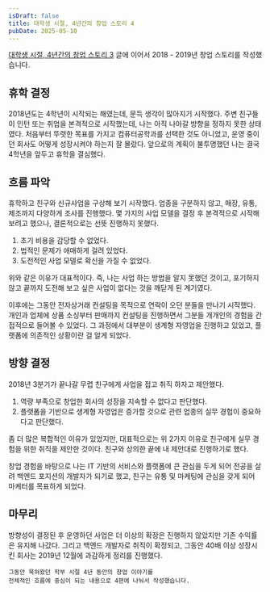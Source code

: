 ```yaml
---
isDraft: false
title: 대학생 시절, 4년간의 창업 스토리 4
pubDate: 2025-05-10
---
```


[대학생 시절, 4년간의 창업 스토리 3](/logs/2025/05/college-ecommerce-startup-story-3) 글에 이어서 2018 - 2019년 창업 스토리를 작성했습니다.

## 휴학 결정

2018년도는 4학년이 시작되는 해였는데, 문득 생각이 많아지기 시작했다.
주변 친구들이 인턴 또는 취업을 본격적으로 시작했는데, 나는 아직 나아갈 방향을 정하지 못한 상태였다.
처음부터 뚜렷한 목표를 가지고 컴퓨터공학과를 선택한 것도 아니었고, 운영 중이던 회사도 어떻게 성장시켜야 하는지 잘 몰랐다.
앞으로의 계획이 불투명했던 나는 결국 4학년을 앞두고 휴학을 결심했다.

## 흐름 파악

휴학하고 친구와 신규사업을 구상해 보기 시작했다. 업종을 구분하지 않고, 매장, 유통, 제조까지 다양하게 조사를 진행했다.
몇 가지의 사업 모델을 결정 후 본격적으로 시작해 보려고 했으나, 결론적으로는 선뜻 진행하지 못했다.

1. 초기 비용을 감당할 수 없었다.
2. 법적인 문제가 애매하게 걸려 있었다.
3. 도전적인 사업 모델로 확신을 가질 수 없었다.

위와 같은 이유가 대표적이다.
즉, 나는 사업 하는 방법을 알지 못했던 것이고,
포기하지 않고 끝까지 도전해 보고 싶은 사업이 없다는 것을 깨닫게 된 계기였다.

이후에는 그동안 전자상거래 컨설팅을 목적으로 연락이 오던 분들을 만나기 시작했다.
개인과 업체에 상품 소싱부터 판매까지 컨설팅을 진행하면서 그분들 개개인의 경험을 간접적으로 들어볼 수 있었다.
그 과정에서 대부분이 생계형 자영업을 진행하고 있었고, 플랫폼에 의존적인 상황이란 걸 알게 되었다.

## 방향 결정

2018년 3분기가 끝나갈 무렵 친구에게 사업을 접고 취직 하자고 제안했다.

1. 역량 부족으로 창업한 회사의 성장을 지속할 수 없다고 판단했다.
2. 플랫폼을 기반으로 생계형 자영업은 증가할 것으로 관련 업종의 실무 경험이 중요하다고 판단했다.

좀 더 많은 복합적인 이유가 있었지만, 대표적으로는 위 2가지 이유로 친구에게 실무 경험을 위한 취직을 제안한 것이다.
친구와 상의한 끝에 내 제안대로 진행하기로 했다.

창업 경험을 바탕으로 나는 IT 기반의 서비스와 플랫폼에 큰 관심을 두게 되어 전공을 살려 백엔드 포지션의 개발자가 되기로 했고,
친구는 유통 및 마케팅에 관심을 갖게 되어 마케터를 목표하게 되었다.

## 마무리

방향성이 결정된 후 운영하던 사업은 더 이상의 확장은 진행하지 않았지만 기존 수익률은 유지해 나갔다.
그리고 백엔드 개발자로 취직이 확정되고, 그동안 40배 이상 성장시킨 회사는 2019년 12월에 과감하게 정리를 진행했다.

```text
그동안 묵혀왔던 학부 시절 4년 동안의 창업 이야기를
전체적인 흐름에 중심이 되는 내용으로 4편에 나눠서 작성했습니다.
```